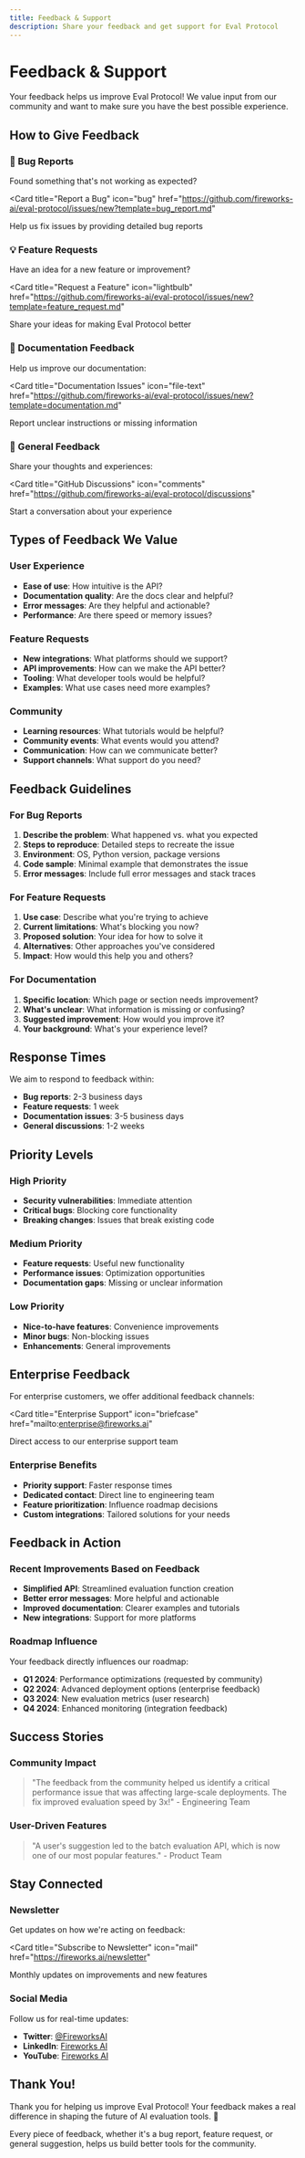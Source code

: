 ```yaml
---
title: Feedback & Support
description: Share your feedback and get support for Eval Protocol
---
```


# Feedback & Support

Your feedback helps us improve Eval Protocol! We value input from our community and want to make sure you have the best possible experience.

## How to Give Feedback

### 🐛 Bug Reports
Found something that's not working as expected?

<Card
  title="Report a Bug"
  icon="bug"
  href="https://github.com/fireworks-ai/eval-protocol/issues/new?template=bug_report.md"
>
  Help us fix issues by providing detailed bug reports
</Card>

### 💡 Feature Requests
Have an idea for a new feature or improvement?

<Card
  title="Request a Feature"
  icon="lightbulb"
  href="https://github.com/fireworks-ai/eval-protocol/issues/new?template=feature_request.md"
>
  Share your ideas for making Eval Protocol better
</Card>

### 📝 Documentation Feedback
Help us improve our documentation:

<Card
  title="Documentation Issues"
  icon="file-text"
  href="https://github.com/fireworks-ai/eval-protocol/issues/new?template=documentation.md"
>
  Report unclear instructions or missing information
</Card>

### 💬 General Feedback
Share your thoughts and experiences:

<Card
  title="GitHub Discussions"
  icon="comments"
  href="https://github.com/fireworks-ai/eval-protocol/discussions"
>
  Start a conversation about your experience
</Card>

## Types of Feedback We Value

### User Experience
- **Ease of use**: How intuitive is the API?
- **Documentation quality**: Are the docs clear and helpful?
- **Error messages**: Are they helpful and actionable?
- **Performance**: Are there speed or memory issues?

### Feature Requests
- **New integrations**: What platforms should we support?
- **API improvements**: How can we make the API better?
- **Tooling**: What developer tools would be helpful?
- **Examples**: What use cases need more examples?

### Community
- **Learning resources**: What tutorials would be helpful?
- **Community events**: What events would you attend?
- **Communication**: How can we communicate better?
- **Support channels**: What support do you need?

## Feedback Guidelines

### For Bug Reports
1. **Describe the problem**: What happened vs. what you expected
2. **Steps to reproduce**: Detailed steps to recreate the issue
3. **Environment**: OS, Python version, package versions
4. **Code sample**: Minimal example that demonstrates the issue
5. **Error messages**: Include full error messages and stack traces

### For Feature Requests
1. **Use case**: Describe what you're trying to achieve
2. **Current limitations**: What's blocking you now?
3. **Proposed solution**: Your idea for how to solve it
4. **Alternatives**: Other approaches you've considered
5. **Impact**: How would this help you and others?

### For Documentation
1. **Specific location**: Which page or section needs improvement?
2. **What's unclear**: What information is missing or confusing?
3. **Suggested improvement**: How would you improve it?
4. **Your background**: What's your experience level?

## Response Times

We aim to respond to feedback within:
- **Bug reports**: 2-3 business days
- **Feature requests**: 1 week
- **Documentation issues**: 3-5 business days
- **General discussions**: 1-2 weeks

## Priority Levels

### High Priority
- **Security vulnerabilities**: Immediate attention
- **Critical bugs**: Blocking core functionality
- **Breaking changes**: Issues that break existing code

### Medium Priority
- **Feature requests**: Useful new functionality
- **Performance issues**: Optimization opportunities
- **Documentation gaps**: Missing or unclear information

### Low Priority
- **Nice-to-have features**: Convenience improvements
- **Minor bugs**: Non-blocking issues
- **Enhancements**: General improvements

## Enterprise Feedback

For enterprise customers, we offer additional feedback channels:

<Card
  title="Enterprise Support"
  icon="briefcase"
  href="mailto:enterprise@fireworks.ai"
>
  Direct access to our enterprise support team
</Card>

### Enterprise Benefits
- **Priority support**: Faster response times
- **Dedicated contact**: Direct line to engineering team
- **Feature prioritization**: Influence roadmap decisions
- **Custom integrations**: Tailored solutions for your needs

## Feedback in Action

### Recent Improvements Based on Feedback
- **Simplified API**: Streamlined evaluation function creation
- **Better error messages**: More helpful and actionable
- **Improved documentation**: Clearer examples and tutorials
- **New integrations**: Support for more platforms

### Roadmap Influence
Your feedback directly influences our roadmap:
- **Q1 2024**: Performance optimizations (requested by community)
- **Q2 2024**: Advanced deployment options (enterprise feedback)
- **Q3 2024**: New evaluation metrics (user research)
- **Q4 2024**: Enhanced monitoring (integration feedback)

## Success Stories

### Community Impact
> "The feedback from the community helped us identify a critical performance issue that was affecting large-scale deployments. The fix improved evaluation speed by 3x!" - Engineering Team

### User-Driven Features
> "A user's suggestion led to the batch evaluation API, which is now one of our most popular features." - Product Team

## Stay Connected

### Newsletter
Get updates on how we're acting on feedback:

<Card
  title="Subscribe to Newsletter"
  icon="mail"
  href="https://fireworks.ai/newsletter"
>
  Monthly updates on improvements and new features
</Card>

### Social Media
Follow us for real-time updates:
- **Twitter**: [@FireworksAI](https://twitter.com/FireworksAI)
- **LinkedIn**: [Fireworks AI](https://linkedin.com/company/fireworks-ai)
- **YouTube**: [Fireworks AI](https://youtube.com/fireworksai)

## Thank You!

Thank you for helping us improve Eval Protocol! Your feedback makes a real difference in shaping the future of AI evaluation tools. 🙏

Every piece of feedback, whether it's a bug report, feature request, or general suggestion, helps us build better tools for the community.